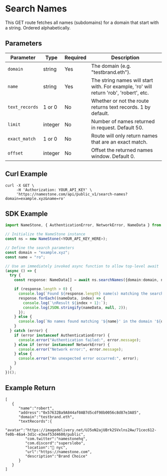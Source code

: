 # Search Names

This GET route fetches all names (subdomains) for a domain that start with a string. Ordered alphabetically.

## Parameters

| Parameter      | Type    | Required | Description                                                                           |
| -------------- | ------- | -------- | ------------------------------------------------------------------------------------- |
| `domain`       | string  | Yes      | The domain (e.g. "testbrand.eth").                                                    |
| `name`         | string  | Yes      | The string names will start with. For example, 'ro' will return 'rob', 'robert', etc. |
| `text_records` | 1 or 0  | No       | Whether or not the route returns text records. 1 by default.                          |
| `limit`        | integer | No       | Number of names returned in request. Default 50.                                      |
| `exact_match`  | 1 or 0  | No       | Route will only return names that are an exact match.                                 |
| `offset`       | integer | No       | Offset the returned names window. Default 0.                                          |

## Curl Example

```
curl -X GET \
     -H 'Authorization: YOUR_API_KEY' \
     'https://namestone.com/api/public_v1/search-names?domain=example.xyz&name=ro'
```

## SDK Example

```ts
import NameStone, { AuthenticationError, NetworkError, NameData } from '@namestone/namestone-sdk';

// Initialize the NameStone instance
const ns = new NameStone(<YOUR_API_KEY_HERE>);

// Define the search parameters
const domain = "example.xyz";
const name = "ro";

// Use an immediately invoked async function to allow top-level await
(async () => {
  try {
    const response: NameData[] = await ns.searchNames({domain:domain, name:name});

    if (response.length > 0) {
      console.log(`Found ${response.length} name(s) matching the search criteria:`);
      response.forEach((nameData, index) => {
        console.log(`\nResult ${index + 1}:`);
        console.log(JSON.stringify(nameData, null, 2));
      });
    } else {
      console.log(`No names found matching '${name}' in the domain '${domain}'.`);
    }
  } catch (error) {
    if (error instanceof AuthenticationError) {
      console.error("Authentication failed:", error.message);
    } else if (error instanceof NetworkError) {
      console.error("Network error:", error.message);
    } else {
      console.error("An unexpected error occurred:", error);
    }
  }
})();
```

## Example Return

```
[
   {
      "name":"robert",
      "address":"0x57632Ba9A844af0AB7d5cdf98b0056c8d87e3A85",
      "domain":"testbrand.eth",
      "textRecords":{
         "avatar":"https://imagedelivery.net/UJ5oN2ajUBrk2SVxlns2Aw/71cec612-fe0b-46a4-3d1c-e3eaf53d4600/public",
         "com.twitter":"namestonehq",
         "com.discord":"superslobo",
         "location":"📍 nyc",
         "url":"https://namestone.com",
         "description":"Brand Choice"
      }
   }
]
```
